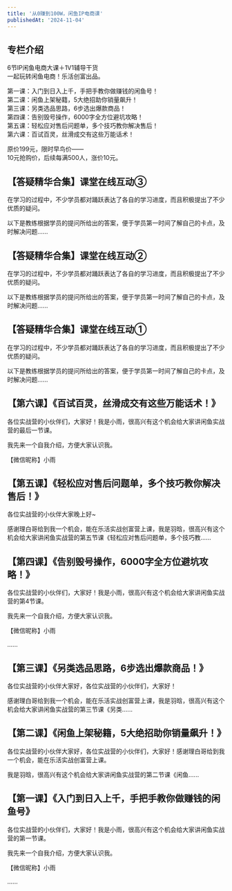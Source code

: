 ```yaml
---
title: '从0赚到100W，闲鱼IP电商课'
publishedAt: '2024-11-04'
---
```


## 专栏介绍

6节IP闲鱼电商大课＋1V1辅导干货  
一起玩转闲鱼电商！乐活创富出品。  
  
第一课：入门到日入上千，手把手教你做赚钱的闲鱼号！  
第二课：闲鱼上架秘籍，5大绝招助你销量飙升！  
第三课：另类选品思路，6步选出爆款商品！  
第四课：告别毁号操作，6000字全方位避坑攻略！  
第五课：轻松应对售后问题单，多个技巧教你解决售后！  
第六课：百试百灵，丝滑成交有这些万能话术！  
  
原价199元，限时早鸟价——  
10元抢购价，后续每满500人，涨价10元。

## 【答疑精华合集】课堂在线互动③
在学习的过程中，不少学员都对踊跃表达了各自的学习进度，而且积极提出了不少优质的疑问。

以下是教练根据学员的提问所给出的答案，便于学员第一时间了解自己的卡点，及时解决问题......

## 【答疑精华合集】课堂在线互动②
在学习的过程中，不少学员都对踊跃表达了各自的学习进度，而且积极提出了不少优质的疑问。

以下是教练根据学员的提问所给出的答案，便于学员第一时间了解自己的卡点，及时解决问题......

## 【答疑精华合集】课堂在线互动①
在学习的过程中，不少学员都对踊跃表达了各自的学习进度，而且积极提出了不少优质的疑问。

以下是教练根据学员的提问所给出的答案，便于学员第一时间了解自己的卡点，及时解决问题......

## 【第六课】《百试百灵，丝滑成交有这些万能话术！》
各位实战营的小伙伴们，大家好！我是小雨，很高兴有这个机会给大家讲闲鱼实战营的最后一节课。

我先来一个自我介绍，方便大家认识我。

【微信昵称】小雨

## 【第五课】《轻松应对售后问题单，多个技巧教你解决售后！》
各位实战营的小伙伴大家晚上好~

感谢理白哥给到我一个机会，能在乐活实战创富营上课，我是羽晗，很高兴有这个机会给大家讲闲鱼实战营的第五节课《轻松应对售后问题单，多个技巧教......

## 【第四课】《告别毁号操作，6000字全方位避坑攻略！》
各位实战营的小伙伴们，大家好！我是小雨，很高兴有这个机会给大家讲闲鱼实战营的第4节课。

我先来一个自我介绍，方便大家认识我。

【微信昵称】小雨

......

## 【第三课】《另类选品思路，6步选出爆款商品！》
各位实战营的小伙伴大家好，各位实战营的小伙伴们，大家好！

感谢理白哥给到我一个机会，能在乐活实战创富营上课，我是羽晗，很高兴有这个机会给大家讲闲鱼实战营的第三节课《另类......

## 【第二课】《闲鱼上架秘籍，5大绝招助你销量飙升！》
各位实战营的小伙伴大家好，各位实战营的小伙伴们，大家好！感谢理白哥给到我一个机会，能在乐活实战创富营上课。

我是羽晗，很高兴有这个机会给大家讲闲鱼实战营的第二节课《闲鱼......

## 【第一课】《入门到日入上千，手把手教你做赚钱的闲鱼号》
各位实战营的小伙伴们，大家好！我是小雨，很高兴有这个机会给大家讲闲鱼实战营的第一节课。

我先来一个自我介绍，方便大家认识我。

【微信昵称】小雨

......


